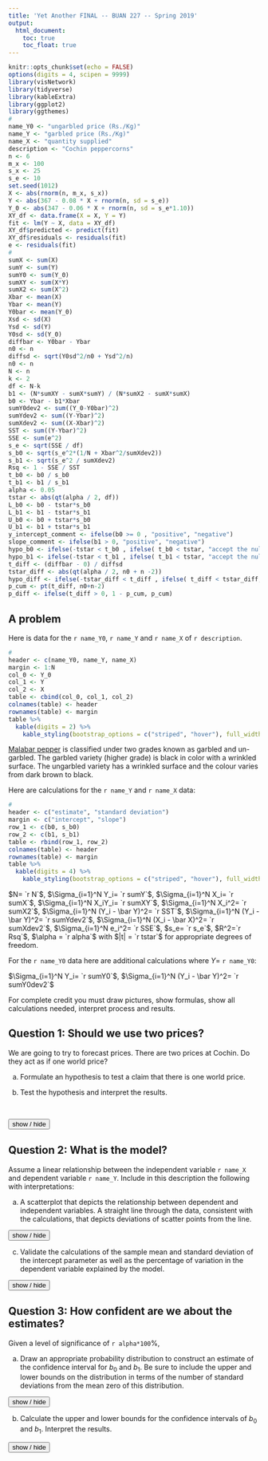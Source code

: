 ---
title: 'Yet Another FINAL -- BUAN 227 -- Spring 2019'
output: 
  html_document:
    toc: true
    toc_float: true
---
<script>
function showText(y) {
    var x = document.getElementById(y);
    if (x.style.display === "none") {
        x.style.display = "block";
    } else {
        x.style.display = "none";
    }
}
</script>

```{r setup, include=FALSE}
knitr::opts_chunk$set(echo = FALSE)
options(digits = 4, scipen = 9999)
library(visNetwork)
library(tidyverse)
library(kableExtra)
library(ggplot2)
library(ggthemes)
#
name_Y0 <- "ungarbled price (Rs./Kg)"
name_Y <- "garbled price (Rs./Kg)"
name_X <- "quantity supplied"
description <- "Cochin peppercorns"
n <- 6
m_x <- 100
s_x <- 25
s_e <- 10
set.seed(1012)
X <- abs(rnorm(n, m_x, s_x))
Y <- abs(367 - 0.08 * X + rnorm(n, sd = s_e))
Y_0 <- abs(347 - 0.06 * X + rnorm(n, sd = s_e*1.10))
XY_df <- data.frame(X = X, Y = Y)
fit <- lm(Y ~ X, data = XY_df)
XY_df$predicted <- predict(fit)
XY_df$residuals <- residuals(fit)
e <- residuals(fit)
#
sumX <- sum(X)
sumY <- sum(Y)
sumY0 <- sum(Y_0)
sumXY <- sum(X*Y)
sumX2 <- sum(X^2)
Xbar <- mean(X)
Ybar <- mean(Y)
Y0bar <- mean(Y_0)
Xsd <- sd(X)
Ysd <- sd(Y)
Y0sd <- sd(Y_0)
diffbar <- Y0bar - Ybar
n0 <- n
diffsd <- sqrt(Y0sd^2/n0 + Ysd^2/n)
n0 <- n
N <- n
k <- 2
df <- N-k
b1 <- (N*sumXY - sumX*sumY) / (N*sumX2 - sumX*sumX)
b0 <- Ybar - b1*Xbar
sumY0dev2 <- sum((Y_0-Y0bar)^2)
sumYdev2 <- sum((Y-Ybar)^2)
sumXdev2 <- sum((X-Xbar)^2)
SST <- sum((Y-Ybar)^2)
SSE <- sum(e^2)
s_e <- sqrt(SSE / df)
s_b0 <- sqrt(s_e^2*(1/N + Xbar^2/sumXdev2))
s_b1 <- sqrt(s_e^2 / sumXdev2)
Rsq <- 1 - SSE / SST
t_b0 <- b0 / s_b0
t_b1 <- b1 / s_b1
alpha <- 0.05
tstar <- abs(qt(alpha / 2, df))
L_b0 <- b0 - tstar*s_b0
L_b1 <- b1 - tstar*s_b1
U_b0 <- b0 + tstar*s_b0
U_b1 <- b1 + tstar*s_b1
y_intercept_comment <- ifelse(b0 >= 0 , "positive", "negative")
slope_comment <- ifelse(b1 > 0, "positive", "negative")
hypo_b0 <- ifelse(-tstar < t_b0 , ifelse( t_b0 < tstar, "accept the null hypothesis", "reject the null hypothesis"), "reject the null hypothesis")
hypo_b1 <- ifelse(-tstar < t_b1 , ifelse( t_b1 < tstar, "accept the null hypothesis", "reject the null hypothesis"), "reject the null hypothesis")
t_diff <- (diffbar - 0) / diffsd
tstar_diff <- abs(qt(alpha / 2, n0 + n -2))
hypo_diff <- ifelse(-tstar_diff < t_diff , ifelse( t_diff < tstar_diff, "accept the null hypothesis", "reject the null hypothesis"), "reject the null hypothesis")
p_cum <- pt(t_diff, n0+n-2)
p_diff <- ifelse(t_diff > 0, 1 - p_cum, p_cum)
```

## A problem

Here is data for the `r name_Y0`, `r name_Y` and `r name_X` of `r description`. 

```{r}
#
header <- c(name_Y0, name_Y, name_X)
margin <- 1:N
col_0 <- Y_0
col_1 <- Y
col_2 <- X
table <- cbind(col_0, col_1, col_2)
colnames(table) <- header
rownames(table) <- margin
table %>% 
  kable(digits = 2) %>%
    kable_styling(bootstrap_options = c("striped", "hover"), full_width = F)
```

[Malabar pepper](https://en.wikipedia.org/wiki/Malabar_pepper) is classified under two grades known as garbled and un-garbled. The garbled variety (higher grade) is black in color with a wrinkled surface. The ungarbled variety has a wrinkled surface and the colour varies from dark brown to black.

Here are calculations for the `r name_Y` and `r name_X` data:

```{r}
#
header <- c("estimate", "standard deviation")
margin <- c("intercept", "slope")
row_1 <- c(b0, s_b0)
row_2 <- c(b1, s_b1)
table <- rbind(row_1, row_2)
colnames(table) <- header
rownames(table) <- margin
table %>% 
  kable(digits = 4) %>%
    kable_styling(bootstrap_options = c("striped", "hover"), full_width = F)
```

$N= `r N`$, $\Sigma_{i=1}^N Y_i= `r sumY`$, $\Sigma_{i=1}^N X_i= `r sumX`$, $\Sigma_{i=1}^N X_iY_i= `r sumXY`$, $\Sigma_{i=1}^N X_i^2= `r sumX2`$, $\Sigma_{i=1}^N (Y_i - \bar Y)^2= `r SST`$, $\Sigma_{i=1}^N (Y_i - \bar Y)^2= `r sumYdev2`$, $\Sigma_{i=1}^N (X_i - \bar X)^2= `r sumXdev2`$, $\Sigma_{i=1}^N e_i^2= `r SSE`$, $s_e= `r s_e`$, $R^2=`r Rsq`$, $\alpha = `r alpha`$ with $|t| = `r tstar`$ for appropriate degrees of freedom. 

For the `r name_Y0` data here are additional calculations where $Y =$ `r name_Y0`:

$\Sigma_{i=1}^N Y_i= `r sumY0`$, $\Sigma_{i=1}^N (Y_i - \bar Y)^2= `r sumY0dev2`$

For complete credit you must draw pictures, show formulas, show all calculations needed, interpret process and results.

## Question 1: Should we use two prices?

We are going to try to forecast prices. There are two prices at Cochin. Do they act as if one world price? 

a. Formulate an hypothesis to test a claim that there is one world price. 

b. Test the hypothesis and interpret the results.

</br>

<button onclick="showText('myDIFF')">show / hide</button>
<div id="myDIFF" style="display:none;">

</br>

1. The analyst formulates the null hypothesis that the mean price is the same for both grades, and thus their difference is zero, or as
$$
H_0: \mu_1 - \mu_2 = 0
$$
and the alternative hypothesis as 
$$
H_1: \mu_1 - \mu_2 \neq 0.
$$

2. This is a two-tailed test where the $\alpha = 0.05$ significance level region of the rejection of the null hypothesis $H_0$ is in the lower and upper tails of the Student's t distribution. 

- The number of degrees of freedom now equal all of the observations from the two samples minus the number of estimators, now equal to 2, or, $n_1 + n_2 - 2$. 

- If the analyst samples $n_1 =$ `r n0` observations from the `r name_Y0` and $n_2 =$ `r n` observations from the `r name_Y`, then the number of degrees of freedom is $n_1+n_2-2 =$ `r n+n0 - 2`.


```{r echo=FALSE, warning = FALSE, message = FALSE}
library(ggplot2)
library(ggthemes)
n.sample <- n0 + n
k.est <- 2
df.sample <- n.sample - k.est
x.title <- "t scores"
y.title <- "Probability"
line.size <- 1.0
alpha <- alpha
a <- alpha
min.a <- qt(alpha/2,df.sample)
max.a <- -qt(alpha/2,df.sample)
ann.line<-data.frame(xmid1=min.a,xmid2=max.a,xmin=-6,xmax=6,y0=0,y2=0.2,y=.09)
ann.text <- data.frame(x=c(-4.5,0,4.5),y=c(.18,.18,.18),label=c(paste("Reject\nH0\nt < ",round(min.a,2)),"Accept\nH0",paste("Reject\nH0\nt > ",round(max.a,2))))
main_title <- substitute(paste("Sample Means: ", alpha == a, ", ", "df" == df, ", ", "|t|" == t), list(a = alpha, df = df.sample, t = max.a))
limitRange <- function(fun, min, max) {
  function(x){
    y <- fun(x)
    y[x < min | x > max] <- NA
    return(y)
  }
}
dt_limit <- function(x){
  y <- dt(x,df.sample)
  y[x < min.a | x > max.a] <- NA
  return(y)
}

p1 <- ggplot(data.frame(x = c(-6,6)),aes(x = x)) + 
  stat_function(fun=dt, args = list(df = df.sample), aes(colour = "Student's t"), size = line.size) + 
  stat_function(fun = dt_limit, geom = "area", fill = "blue", alpha = 0.2) + scale_x_continuous(name = x.title)
p1 <- p1 +
  scale_y_continuous(name = y.title) + 
  scale_colour_manual("Distributions", values = c("#4271AE", "#1F3552"))
p1 <-  p1 +
  theme_economist() + 
  theme(legend.position = "bottom", legend.direction = "horizontal", legend.box = "horizontal", legend.key.size = unit(1, "cm"), axis.title = element_text(size = 12), legend.text = element_text(size = 9), legend.title=element_text(face = "bold", size = 9)) 
p1 <- p1 + 
  geom_segment(data=ann.line,aes(x=xmid1,xend=xmin,y=y,yend=y),arrow=arrow(length=unit(0.2,"cm")),show_guide=F) +
  geom_segment(data=ann.line,aes(x=xmid2,xend=xmax,y=y,yend=y),arrow=arrow(length=unit(0.2,"cm")),show_guide=F) +
  geom_segment(data=ann.line,aes(x=xmid2,xend=xmid2,y=y0,yend=y2),show_guide=F) +
  geom_segment(data=ann.line,aes(x=xmid1,xend=xmid1,y=y0,yend=y2),show_guide=F) +
  geom_text(data=ann.text,aes(x=x,y=y,label=label,size=2),show_guide=F)
p1 <- p1 + ggtitle(main_title)
p1
```


3. The analyst samples `r n0` observations from the `r name_Y0` (sample 1) and `r n` observations from the `r name_Y` (sample 2), and uses the same $\alpha =$`r alpha*100`\% significance level for rejection of the null hypothesis. She estimates

- $\bar X_1 =$ `r Y0bar` with $s_{\bar X_1}=$ `r Y0sd`, and

- $\bar X_2 =$ `r Ybar` with $s_{\bar X_2}=$ `r Ysd`. 


4. Her next job is to pool (also known as "aggregate") the standard deviations together since the risk associated with the null hypothesis relates to two pooled sample means $\bar X_1 - \bar X_2 =$ `r Y0bar - Ybar` $=$ `r diffbar`. The analyst assumes that the two samples are not at all correlated with one another.
$$
s_{\bar X_1 - \bar X_2 } = \sqrt{\frac{s_1^2}{n_1}+\frac{s_2^2}{n_2}}
$$
$$
= \sqrt{\frac{`r Y0sd`^2}{`r n0`}+\frac{`r Ysd`^2}{`r n`}} = `r diffsd` 
$$
and calculates the $t$ score as
$$
t = \frac{(\bar X_1 - \bar X_2) - (\mu_{0,1} - \mu_{0,2})}{s_{\bar X_1 - \bar X_2 }} = \frac{`r diffbar` - 0}{`r diffsd`} = `r t_diff` 
$$

5. A $t$ score of `r round(t_diff, 2)` means that the score, and the difference between the means, is in the `r hypo_diff`.

- There is at most a 5\% chance that management is wrong in its assertion that the prices are the same or different.

- Another interpretation is possible. Using Excel the analyst can compute `= T.DIST( `r t_diff`, `r n0+n-2`)` to calculate `r p_diff`. When the t-stat is less than zero, use `T.DIST()`, else use `1 = T.DIST()`. This is the p-value which is the cumulative probability less than (or greater if positive) than $t=$`r t_diff` that she was wrong about the rejection of the null hypothesis. Since the p-value is greater than `r alpha/2 * 100`\% tolerated, she `accepts the null hpythesis`r hypo_diff` as probably true.

- The analyst compares the `p-value` with the significance level of 5\% and sees that there is a stronger chance of a Type I false negative error than indicated simply by looking at the rejection region. The analyst then `r hypo_diff` that there one world price for this new rare earth commodity.

</div>

## Question 2: What is the model?

Assume a linear relationship between the independent variable `r name_X` and dependent variable `r name_Y`. Include in this description the following with interpretations:

a. A scatterplot that depicts the relationship between dependent and independent variables. A straight line through the data, consistent with the calculations, that depicts deviations of scatter points from the line.

<button onclick="showText('myDIV1')">show / hide</button>
<div id="myDIV1" style="display:none;">

```{r}
p_error <- ggplot(data = XY_df, aes(x = X, y = Y)) + geom_point() + geom_smooth(se = FALSE, method = "lm") + geom_segment(aes(xend = X, yend = predicted), alpha = 0.3) + geom_point(aes(y = predicted), shape = 1) + geom_point(aes(color = abs(residuals))) + scale_color_continuous(low = "black", high = "red") + guides(color = FALSE) + theme_bw() + xlab(name_X) + ylab(name_Y)
p_error
```

The model is $Y_i= `r b0` + `r b1`X_i + e$, where $b_0 =`r b0`$ is the `r name_Y`-intercept and $b_1 =`r b1`$ is the slope, that is, the rate of change of `r name_Y` with respect to `r name_X`, and $e_i = Y_i - b_0 - b_1 X_i$ is the deviation of the observed `r name_Y` from the mean `r name_Y` conditional on `r name_X`, that is, $b_0 + b_1 X_i$. All of this represents a sample from an unknown population.

There appears to be a `r slope_comment` slope with a `r y_intercept_comment` intercept.

</div>


c. Validate the calculations of the sample mean and standard deviation of the intercept parameter as well as the percentage of variation in the dependent variable explained by the model.

<button onclick="showText('myDIV2')">show / hide</button>
<div id="myDIV2" style="display:none;">

The sample slope is randomly sampled from the population slope $\beta_1$, as yet unknown. This indicates that the population slope is a random variable whose sampled values form a probability distribution. Using the data above, for the sampled mean slope of the probability distribution of $\beta_1$ is

$$
b_1 = \frac{N\sum_{i=1}^N X_i Y_i - \sum_{i=1}^N X_i \sum_{i=1}^N Y_i}{N\sum_{i=1}^N X_i^2 - (\sum_{i=1}^N X_i)^2} = \frac{(`r N`)(`r sumXY`) - (`r sumX`)(`r sumY`)}{(`r N`)(`r sumX2`) - (`r sumX`)(`r sumX`)}= `r b1`
$$
and for the sample standard deviation of the slope

$$
s_{b1} = \sqrt{\frac{s_e^2}{\Sigma_1^N (X_i- \bar X)^2}} = \sqrt{\frac{`r s_e`^2}{`r sumXdev2`}} = `r s_b1` 
$$
We calculate tha sampled mean of intercepts $b_0$ using $b_1$:
$$
b_0 = \bar{Y} - b_1 \bar{X}
$$
$$
b_0 = `r Ybar` - (`r b1`)(`r Xbar`) = `r b0`
$$

The $R^2$ statistic measures the portion of the total variation of `r name_Y` about its arithmetic mean, that is explained by the model $b_0 + b_1 X_i$. This portion plus the variation of the error term $e_i$ about its zero mean equals the total variation in `r name_Y`.

$$
R^2 = 1 - \frac{\Sigma_1^N e_i^2}{\Sigma_1^N (Y_i - \bar Y)^2} = 1 - \frac{`r SSE`}{`r SST`} = `r 1 - SSE / SST`
$$
</div>

## Question 3: How confident are we about the estimates?

Given a level of significance of `r alpha*100`\%, 

a. Draw an appropriate probability distribution to construct an estimate of the confidence interval for $b_0$ and $b_1$. Be sure to include the upper and lower bounds on the distribution in terms of the number of standard deviations from the mean zero of this distribution.

<button onclick="showText('myDIV3')">show / hide</button>
<div id="myDIV3" style="display:none;">

We use the Student's t distribution since we _do not know_ the population standard deviation. Now the sample standard deviation is also a random variable, like the sample mean. In practice this is nearly always the case. The Student's t distribution to correct for confidences that are, well, not so confident. It corrects for the risk that the standard deviations are randomly drawn.

```{r echo=FALSE, warning = FALSE, message = FALSE}
library(ggplot2)
library(ggthemes)
n.sample <- N
k.est <- 2
df.sample <- n.sample - k.est
x.title <- "t scores"
y.title <- "Probability"
line.size <- 1.0
alpha <- alpha
a <- alpha
min.a <- qt(alpha/2,df.sample)
max.a <- -qt(alpha/2,df.sample)
label_regions <- c(paste("Lower\nOutlying\nRegion\nt = ",round(min.a,2)),paste("Region of\nConfidence\n", (1-alpha)*100,"%"),paste("Upper\nOutlying\nRegion\nt = ", round(max.a,2)))
ann.line<-data.frame(xmid1=min.a,xmid2=max.a,xmin=-6,xmax=6,y0=0,y2=0.2,y=.09)
ann.text <- data.frame(x=c(-4.5,0,4.5),y=c(.18,.18,.18),label=label_regions)
main_title <- substitute(paste("Sample Means: ", alpha == a, ", ", "df" == df, ", ", "|t|" == t), list(a = alpha, df = df.sample, t = max.a))
limitRange <- function(fun, min, max) {
  function(x){
    y <- fun(x)
    y[x < min | x > max] <- NA
    return(y)
  }
}
dt_limit <- function(x){
  y <- dt(x,df.sample)
  y[x < min.a | x > max.a] <- NA
  return(y)
}

p1 <- ggplot(data.frame(x = c(-6,6)),aes(x = x)) + 
  stat_function(fun=dt, args = list(df = df.sample), aes(colour = "Student's t"), size = line.size) + 
  stat_function(fun = dt_limit, geom = "area", fill = "blue", alpha = 0.2) + scale_x_continuous(name = x.title)
p1 <- p1 +
  scale_y_continuous(name = y.title) + 
  scale_colour_manual("Distributions", values = c("#4271AE", "#1F3552"))
p1 <-  p1 +
  theme_economist() + 
  theme(legend.position = "bottom", legend.direction = "horizontal", legend.box = "horizontal", legend.key.size = unit(1, "cm"), axis.title = element_text(size = 12), legend.text = element_text(size = 9), legend.title=element_text(face = "bold", size = 9)) 
p1 <- p1 + 
  geom_segment(data=ann.line,aes(x=xmid1,xend=xmin,y=y,yend=y),arrow=arrow(length=unit(0.2,"cm")),show_guide=F) +
  geom_segment(data=ann.line,aes(x=xmid2,xend=xmax,y=y,yend=y),arrow=arrow(length=unit(0.2,"cm")),show_guide=F) +
  geom_segment(data=ann.line,aes(x=xmid2,xend=xmid2,y=y0,yend=y2),show_guide=F) +
  geom_segment(data=ann.line,aes(x=xmid1,xend=xmid1,y=y0,yend=y2),show_guide=F) +
  geom_text(data=ann.text,aes(x=x,y=y,label=label,size=2),show_guide=F)
p1 <- p1 + ggtitle(main_title)
p1
```

For our model, there are $N - k = `r N` - `r k` = `r df`$ degrees of freedom. This means that because we estimated two sample means, one for the sample Y-intercept $b_0$ and the sample slope $b_1$, we effectively lose two observations when we try to infer population values of the slope and Y-intercept.  

The $\alpha = `r alpha*100`$\% significance level is the probability that we are wrong that the population slope and Y-intercept are between upper and lower bounds of the Student's t distribution. The confidence level is $1 - \alpha = 1 - `r alpha` = `r 1 - alpha`$, the cumulative probability in the blue shaded area of the t-distribution above. Each tail contains $\alpha / 2 = `r 100*alpha/2`$\% probability of error in our confidence. The lower bound is the t score associated with the $\alpha / 2 = `r 100*alpha/2`$\% cumulative probability, `r -tstar`. The upper bound is, by symmetry, `r tstar`. Both of these bounds are the number of standard deviations from the zero mean of the Student's t distribution for the `r (1- alpha)*100`\% confidence interval.

</div>

b. Calculate the upper and lower bounds for the confidence intervals of $b_0$ and $b_1$. Interpret the results.

<button onclick="showText('myDIV4')">show / hide</button>
<div id="myDIV4" style="display:none;">

Using this calculation:

The `r (1-alpha)*100`\% confidence interval for estimating the population parameter $\beta_0$ is this probability statement.
$$
Prob[b_0 - t_{`r alpha/2`}s_{b0} \leq \beta_0 \leq b_0 + t_{`r alpha/2`}s_{b0} ] = `r 1-alpha`
$$
$$
Prob[`r b0` - (`r tstar`)(`r s_b0`) \leq \beta_0 \leq `r b0` + (`r tstar`)(`r s_b0`) ] = `r 1-alpha`
$$
$$
Prob[`r L_b0` \leq \beta_0 \leq `r U_b0`] = `r 1-alpha`
$$
There is a `r (1-alpha)*100`\% probability that the population Y-intercept will lie between `r L_b0` and `r U_b0`. Decision makers might do well to plan for considerable movement in this number when formulating business plans.

The `r (1-alpha)*100`\% confidence interval for estimating the population parameter $\beta_1$ is this probability statement.
$$
Prob[b_1 - t_{`r alpha/2`}s_{b1} \leq \beta_1 \leq b_1 + t_{`r alpha/2`}s_{b1} ] = `r 1-alpha`
$$
$$
Prob[`r b1` - (`r tstar`)(`r s_b1`) \leq \beta_1 \leq `r b1` + (`r tstar`)(`r s_b1`) ] = `r 1-alpha`
$$
$$
Prob[`r L_b1` \leq \beta_1 \leq `r U_b1`] = `r 1-alpha`
$$

There is a `r (1-alpha)*100`\% probability that the population slope will lie between `r L_b1` and `r U_b1`. Decision makers might do well to plan for movement in this number when formulating business plans.

## Question 4: How meaningful are the estimates?

a. Formulate testable hypotheses of the meaningfulness of the mean slope and Y-intercept of our model. Interpret.

<button onclick="showText('myDIV5')">show / hide</button>
<div id="myDIV5" style="display:none;">

Herein we test the hypothesis that $\beta_0$ and $\beta_1$ are no different than zero. This is called the _null hypothesis_ or $H_0$. The _alternative hypothesis_ or $H_1$ is that the estimators are meaningful, namely, they do not equal zero.

If $\beta_0 = 0$ under the null hypothesis, $H_0$, then the line through the scatter plot probably runs through the zero intersection of the `r name_X`-`r name_Y` axes.

If $\beta_1 = 0$ under the null hypothesis, $H_0$, then the line through the scatter plot probably is just $Y_i = b_0 + e_i$. Equivalenly, the mean `r name_Y` is just the unconditional arithmetic mean. Then `r name_X` has no influence, probably, over `r name_Y`.

Thus the first step is

1. Management makes an assumption and forms a hypothesis about the population $\beta_0$ and $\beta_1$ estimates. This is a precise statement about two specific metrics. Let's work with $\beta_0$. All the same can, and will be said of $\beta_1$.

- The _null hypothesis_ ($H_0$) is that the population metric equals a target value $\beta_0^*$ or $H_0: \beta_0 = \beta_0^*$. Suppose that $H_0: \beta_0 = 0$. 

- The _alternative hypothesis_ ($H_1$) is that the population metric does not equal (or is just greater or less than) the target value. Thus we would have $H_1: \beta_0 \neq 0$.

</div>

b. Test the hypotheses and interpret.

<button onclick="showText('myDIV6')">show / hide</button>
<div id="myDIV6" style="display:none;">

Here are the rest of the steps.

2. A decision maker sets a degree of confidence in accepting as true the assumption or hypothesis about the metric. The decision maker determines that `r (1-alpha)*100`\% of the time $\beta_0 = 0$. This means there is an $\alpha = `r alpha`$\% significance level that the company would be willing to be wrong about rejecting the assertion that $H_0: \beta_0 = 0$ is true.

- Under the null hypothesis it is probable that above or below a mean value of zero there is a Type I error of $\alpha = 0.05$ over the entire distribution of $b_0$ or of $b_1$. This translates into $\alpha / 2 = `r alpha/2`$ above and $\alpha / 2 = `r alpha/2`$ below the mean.

- Because management expresses the alternative hypothesis as "not equal," this translates into a two-tailed test of the null hypothesis.


```{r echo=FALSE, warning = FALSE, message = FALSE}
library(ggplot2)
library(ggthemes)
n.sample <- N
k.est <- 2
df.sample <- n.sample - k.est
x.title <- "t scores"
y.title <- "Probability"
line.size <- 1.0
alpha <- alpha
a <- alpha
min.a <- qt(alpha/2,df.sample)
max.a <- -qt(alpha/2,df.sample)
ann.line<-data.frame(xmid1=min.a,xmid2=max.a,xmin=-6,xmax=6,y0=0,y2=0.2,y=.09)
ann.text <- data.frame(x=c(-4.5,0,4.5),y=c(.18,.18,.18),label=c(paste("Reject\nH0\nt < ",round(min.a,2)),"Accept\nH0",paste("Reject\nH0\nt > ",round(max.a,2))))
main_title <- substitute(paste("Sample Means: ", alpha == a, ", ", "df" == df, ", ", "|t|" == t), list(a = alpha, df = df.sample, t = max.a))
limitRange <- function(fun, min, max) {
  function(x){
    y <- fun(x)
    y[x < min | x > max] <- NA
    return(y)
  }
}
dt_limit <- function(x){
  y <- dt(x,df.sample)
  y[x < min.a | x > max.a] <- NA
  return(y)
}

p1 <- ggplot(data.frame(x = c(-6,6)),aes(x = x)) + 
  stat_function(fun=dt, args = list(df = df.sample), aes(colour = "Student's t"), size = line.size) + 
  stat_function(fun = dt_limit, geom = "area", fill = "blue", alpha = 0.2) + scale_x_continuous(name = x.title)
p1 <- p1 +
  scale_y_continuous(name = y.title) + 
  scale_colour_manual("Distributions", values = c("#4271AE", "#1F3552"))
p1 <-  p1 +
  theme_economist() + 
  theme(legend.position = "bottom", legend.direction = "horizontal", legend.box = "horizontal", legend.key.size = unit(1, "cm"), axis.title = element_text(size = 12), legend.text = element_text(size = 9), legend.title=element_text(face = "bold", size = 9)) 
p1 <- p1 + 
  geom_segment(data=ann.line,aes(x=xmid1,xend=xmin,y=y,yend=y),arrow=arrow(length=unit(0.2,"cm")),show_guide=F) +
  geom_segment(data=ann.line,aes(x=xmid2,xend=xmax,y=y,yend=y),arrow=arrow(length=unit(0.2,"cm")),show_guide=F) +
  geom_segment(data=ann.line,aes(x=xmid2,xend=xmid2,y=y0,yend=y2),show_guide=F) +
  geom_segment(data=ann.line,aes(x=xmid1,xend=xmid1,y=y0,yend=y2),show_guide=F) +
  geom_text(data=ann.text,aes(x=x,y=y,label=label,size=2),show_guide=F)
p1 <- p1 + ggtitle(main_title)
p1
```


3. We have a sample of $N = `r N`$ observations of `r name_Y` and `r name_X` of `r description`. We then computed the sample estimate $b_0 = `r b0`$ for the average intercept with sample standard deviation $s_{b_0} = `r s_b0`$. 

4. Now compute the $t$ score under the null hypothesis value of zero. We will compare this with the t score associated with the upper and lower bounds for accepting the null hypothesis as true.

$$
t_{b0} = \frac{b_0 - 0}{s_{b_0}} = \frac{`r b0` - 0}{`r s_b0`} = `r b0/s_b0`
$$

and compare this value with the the acceptance region of the null hypotheses $H_0$.


5. For the confidence interval calculations we determined that the lower and  upper t scores for a two tailed $\alpha = `r alpha`$ significance level are `r -tstar` and `r tstar`.

- The computed t score is `r t_b0` and falls in the `r hypo_b0` region.

- We can now report that we are 95\% confident that a decision maker may `r hypo_b0` that the intercept is no different than zero. 

Under the null hypothesis that the population slope parameter $\beta_1 = 0$, we compute the t score as

$$
t_{b1} = \frac{b_1 - 0}{s_{b1}} = \frac{`r b1` - 0}{`r s_b1`} = `r b1/s_b1`
$$

and compare this value with the t scores for the acceptance region of the null hypotheses $H_0$.

- The computed t score is `r t_b1` and falls in the `r hypo_b1` region.

- We can now report that we are 95\% confident that a decision maker may `r hypo_b1` that the slope is no different than zero. 

But always remember: **Absence of evidence is NOT evidence of absence!**

</div>
